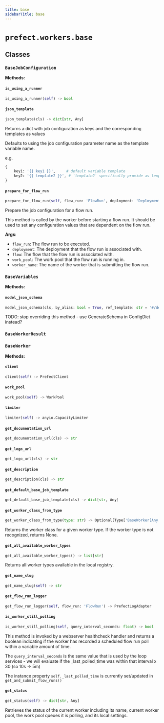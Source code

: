 ```yaml
---
title: base
sidebarTitle: base
---
```


# `prefect.workers.base`

## Classes

### `BaseJobConfiguration` <sup><a href="https://github.com/prefecthq/prefect/blob/main/src/prefect/workers/base.py#L102" target="_blank"><Icon icon="github" size="14" /></a></sup>

**Methods:**

#### `is_using_a_runner` <sup><a href="https://github.com/prefecthq/prefect/blob/main/src/prefect/workers/base.py#L134" target="_blank"><Icon icon="github" size="14" /></a></sup>

```python
is_using_a_runner(self) -> bool
```

#### `json_template` <sup><a href="https://github.com/prefecthq/prefect/blob/main/src/prefect/workers/base.py#L205" target="_blank"><Icon icon="github" size="14" /></a></sup>

```python
json_template(cls) -> dict[str, Any]
```

Returns a dict with job configuration as keys and the corresponding templates as values

Defaults to using the job configuration parameter name as the template variable name.

e.g.
```python
{
    key1: '{{ key1 }}',     # default variable template
    key2: '{{ template2 }}', # `template2` specifically provide as template
}
```


#### `prepare_for_flow_run` <sup><a href="https://github.com/prefecthq/prefect/blob/main/src/prefect/workers/base.py#L229" target="_blank"><Icon icon="github" size="14" /></a></sup>

```python
prepare_for_flow_run(self, flow_run: 'FlowRun', deployment: 'DeploymentResponse | None' = None, flow: 'APIFlow | None' = None, work_pool: 'WorkPool | None' = None, worker_name: str | None = None) -> None
```

Prepare the job configuration for a flow run.

This method is called by the worker before starting a flow run. It
should be used to set any configuration values that are dependent on
the flow run.

**Args:**
- `flow_run`: The flow run to be executed.
- `deployment`: The deployment that the flow run is associated with.
- `flow`: The flow that the flow run is associated with.
- `work_pool`: The work pool that the flow run is running in.
- `worker_name`: The name of the worker that is submitting the flow run.


### `BaseVariables` <sup><a href="https://github.com/prefecthq/prefect/blob/main/src/prefect/workers/base.py#L372" target="_blank"><Icon icon="github" size="14" /></a></sup>

**Methods:**

#### `model_json_schema` <sup><a href="https://github.com/prefecthq/prefect/blob/main/src/prefect/workers/base.py#L396" target="_blank"><Icon icon="github" size="14" /></a></sup>

```python
model_json_schema(cls, by_alias: bool = True, ref_template: str = '#/definitions/{model}', schema_generator: Type[GenerateJsonSchema] = GenerateJsonSchema, mode: Literal['validation', 'serialization'] = 'validation') -> dict[str, Any]
```

TODO\: stop overriding this method - use GenerateSchema in ConfigDict instead?


### `BaseWorkerResult` <sup><a href="https://github.com/prefecthq/prefect/blob/main/src/prefect/workers/base.py#L423" target="_blank"><Icon icon="github" size="14" /></a></sup>

### `BaseWorker` <sup><a href="https://github.com/prefecthq/prefect/blob/main/src/prefect/workers/base.py#L438" target="_blank"><Icon icon="github" size="14" /></a></sup>

**Methods:**

#### `client` <sup><a href="https://github.com/prefecthq/prefect/blob/main/src/prefect/workers/base.py#L514" target="_blank"><Icon icon="github" size="14" /></a></sup>

```python
client(self) -> PrefectClient
```

#### `work_pool` <sup><a href="https://github.com/prefecthq/prefect/blob/main/src/prefect/workers/base.py#L522" target="_blank"><Icon icon="github" size="14" /></a></sup>

```python
work_pool(self) -> WorkPool
```

#### `limiter` <sup><a href="https://github.com/prefecthq/prefect/blob/main/src/prefect/workers/base.py#L530" target="_blank"><Icon icon="github" size="14" /></a></sup>

```python
limiter(self) -> anyio.CapacityLimiter
```

#### `get_documentation_url` <sup><a href="https://github.com/prefecthq/prefect/blob/main/src/prefect/workers/base.py#L538" target="_blank"><Icon icon="github" size="14" /></a></sup>

```python
get_documentation_url(cls) -> str
```

#### `get_logo_url` <sup><a href="https://github.com/prefecthq/prefect/blob/main/src/prefect/workers/base.py#L542" target="_blank"><Icon icon="github" size="14" /></a></sup>

```python
get_logo_url(cls) -> str
```

#### `get_description` <sup><a href="https://github.com/prefecthq/prefect/blob/main/src/prefect/workers/base.py#L546" target="_blank"><Icon icon="github" size="14" /></a></sup>

```python
get_description(cls) -> str
```

#### `get_default_base_job_template` <sup><a href="https://github.com/prefecthq/prefect/blob/main/src/prefect/workers/base.py#L550" target="_blank"><Icon icon="github" size="14" /></a></sup>

```python
get_default_base_job_template(cls) -> dict[str, Any]
```

#### `get_worker_class_from_type` <sup><a href="https://github.com/prefecthq/prefect/blob/main/src/prefect/workers/base.py#L568" target="_blank"><Icon icon="github" size="14" /></a></sup>

```python
get_worker_class_from_type(type: str) -> Optional[Type['BaseWorker[Any, Any, Any]']]
```

Returns the worker class for a given worker type. If the worker type
is not recognized, returns None.


#### `get_all_available_worker_types` <sup><a href="https://github.com/prefecthq/prefect/blob/main/src/prefect/workers/base.py#L581" target="_blank"><Icon icon="github" size="14" /></a></sup>

```python
get_all_available_worker_types() -> list[str]
```

Returns all worker types available in the local registry.


#### `get_name_slug` <sup><a href="https://github.com/prefecthq/prefect/blob/main/src/prefect/workers/base.py#L591" target="_blank"><Icon icon="github" size="14" /></a></sup>

```python
get_name_slug(self) -> str
```

#### `get_flow_run_logger` <sup><a href="https://github.com/prefecthq/prefect/blob/main/src/prefect/workers/base.py#L594" target="_blank"><Icon icon="github" size="14" /></a></sup>

```python
get_flow_run_logger(self, flow_run: 'FlowRun') -> PrefectLogAdapter
```

#### `is_worker_still_polling` <sup><a href="https://github.com/prefecthq/prefect/blob/main/src/prefect/workers/base.py#L955" target="_blank"><Icon icon="github" size="14" /></a></sup>

```python
is_worker_still_polling(self, query_interval_seconds: float) -> bool
```

This method is invoked by a webserver healthcheck handler
and returns a boolean indicating if the worker has recorded a
scheduled flow run poll within a variable amount of time.

The `query_interval_seconds` is the same value that is used by
the loop services - we will evaluate if the _last_polled_time
was within that interval x 30 (so 10s -> 5m)

The instance property `self._last_polled_time`
is currently set/updated in `get_and_submit_flow_runs()`


#### `get_status` <sup><a href="https://github.com/prefecthq/prefect/blob/main/src/prefect/workers/base.py#L1344" target="_blank"><Icon icon="github" size="14" /></a></sup>

```python
get_status(self) -> dict[str, Any]
```

Retrieves the status of the current worker including its name, current worker
pool, the work pool queues it is polling, and its local settings.

